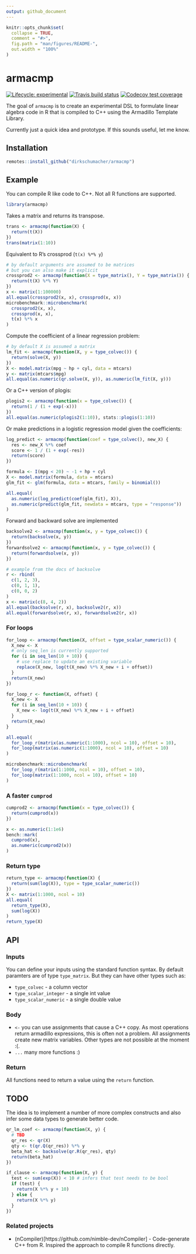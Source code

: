 ```yaml
---
output: github_document
---
```


<!-- README.md is generated from README.Rmd. Please edit that file -->

```r
knitr::opts_chunk$set(
  collapse = TRUE,
  comment = "#>",
  fig.path = "man/figures/README-",
  out.width = "100%"
)
```
# armacmp

<!-- badges: start -->
[![Lifecycle: experimental](https://img.shields.io/badge/lifecycle-experimental-orange.svg)](https://www.tidyverse.org/lifecycle/#experimental)
[![Travis build status](https://travis-ci.org/dirkschumacher/armacmp.svg?branch=master)](https://travis-ci.org/dirkschumacher/armacmp)
[![Codecov test coverage](https://codecov.io/gh/dirkschumacher/armacmp/branch/master/graph/badge.svg)](https://codecov.io/gh/dirkschumacher/armacmp?branch=master)
<!-- badges: end -->

The goal of `armacmp` is to create an experimental DSL to formulate linear algebra code in R that is compiled to C++ using the Armadillo Template Library.

Currently just a quick idea and prototype. If this sounds useful, let me know.

## Installation

``` r
remotes::install_github("dirkschumacher/armacmp")
```

## Example

You can compile R like code to C++. Not all R functions are supported.

```r
library(armacmp)
```


Takes a matrix and returns its transpose.

```r
trans <- armacmp(function(X) {
  return(t(X))
})
trans(matrix(1:10))
```

Equivalent to R's crossprod (`t(x) %*% y`)

```r
# by default arguments are assumed to be matrices
# but you can also make it explicit
crossprod2 <- armacmp(function(X = type_matrix(), Y = type_matrix()) {
  return(t(X) %*% Y)
})
x <- matrix(1:100000)
all.equal(crossprod2(x, x), crossprod(x, x))
microbenchmark::microbenchmark(
  crossprod2(x, x),
  crossprod(x, x),
  t(x) %*% x
)
```

Compute the coefficient of a linear regression problem:

```r
# by default X is assumed a matrix
lm_fit <- armacmp(function(X, y = type_colvec()) {
  return(solve(X, y))
})
X <- model.matrix(mpg ~ hp + cyl, data = mtcars)
y <- matrix(mtcars$mpg)
all.equal(as.numeric(qr.solve(X, y)), as.numeric(lm_fit(X, y)))
```

Or a C++ version of plogis:

```r
plogis2 <- armacmp(function(x = type_colvec()) {
  return(1 / (1 + exp(-x)))
})
all.equal(as.numeric(plogis2(1:10)), stats::plogis(1:10))
```

Or make predictions in a logistic regression model given the coefficients:

```r
log_predict <- armacmp(function(coef = type_colvec(), new_X) {
  res <- new_X %*% coef
  score <- 1 / (1 + exp(-res))
  return(score)
})

formula <- I(mpg < 20) ~ -1 + hp + cyl
X <- model.matrix(formula, data = mtcars)
glm_fit <- glm(formula, data = mtcars, family = binomial())

all.equal(
  as.numeric(log_predict(coef(glm_fit), X)),
  as.numeric(predict(glm_fit, newdata = mtcars, type = "response"))
)
```


Forward and backward solve are implemented

```r
backsolve2 <- armacmp(function(x, y = type_colvec()) {
  return(backsolve(x, y))
})
forwardsolve2 <- armacmp(function(x, y = type_colvec()) {
  return(forwardsolve(x, y))
})

# example from the docs of backsolve
r <- rbind(
  c(1, 2, 3),
  c(0, 1, 1),
  c(0, 0, 2)
)
x <- matrix(c(8, 4, 2))
all.equal(backsolve(r, x), backsolve2(r, x))
all.equal(forwardsolve(r, x), forwardsolve2(r, x))
```

### For loops

```r
for_loop <- armacmp(function(X, offset = type_scalar_numeric()) {
  X_new <- X
  # only seq_len is currently supported
  for (i in seq_len(10 + 10)) {
    # use replace to update an existing variable
    replace(X_new, log(t(X_new) %*% X_new + i + offset))
  }
  return(X_new)
})

for_loop_r <- function(X, offset) {
  X_new <- X
  for (i in seq_len(10 + 10)) {
    X_new <- log(t(X_new) %*% X_new + i + offset)
  }
  return(X_new)
}

all.equal(
  for_loop_r(matrix(as.numeric(1:1000), ncol = 10), offset = 10),
  for_loop(matrix(as.numeric(1:1000), ncol = 10), offset = 10)
)

microbenchmark::microbenchmark(
  for_loop_r(matrix(1:1000, ncol = 10), offset = 10),
  for_loop(matrix(1:1000, ncol = 10), offset = 10)
)
```

### A faster `cumprod`

```r
cumprod2 <- armacmp(function(x = type_colvec()) {
  return(cumprod(x))
})

x <- as.numeric(1:1e6)
bench::mark(
  cumprod(x),
  as.numeric(cumprod2(x))
)
```


### Return type

```r
return_type <- armacmp(function(X) {
  return(sum(log(X)), type = type_scalar_numeric())
})
X <- matrix(1:1000, ncol = 10)
all.equal(
  return_type(X),
  sum(log(X))
)
return_type(X)
```

## API

### Inputs

You can define your inputs using the standard function syntax. By default paramters are of type `type_matrix`. But they can have other types such as:

* `type_colvec` - a column vector
* `type_scalar_integer` - a single int value
* `type_scalar_numeric` - a single double value

### Body

* `<-` you can use assignments that cause a C++ copy. As most operations return armadillo expressions, this is often not a problem. All assignments create new matrix variables. Other types are not possible at the moment :(.
* `...` many more functions :)

### Return

All functions need to return a value using the `return` function.

## TODO

The idea is to implement a number of more complex constructs and also infer some data types to generate better code.

```r
qr_lm_coef <- armacmp(function(X, y) {
  # TBD
  qr_res <- qr(X)
  qty <- t(qr.Q(qr_res)) %*% y
  beta_hat <- backsolve(qr.R(qr_res), qty)
  return(beta_hat)
})
```

```r
if_clause <- armacmp(function(X, y) {
  test <- sum(exp(X)) < 10 # infers that test needs to be bool
  if (test) {
    return(X %*% y + 10)
  } else {
    return(X %*% y)
  }
})
```

### Related projects

* (nCompiler)[https://github.com/nimble-dev/nCompiler] - Code-generate C++ from R. Inspired the approach to compile R functions directly.
